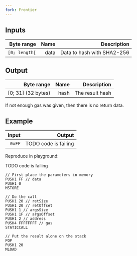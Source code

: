 ```yaml
---
fork: Frontier
---
```


## Inputs

| Byte range | Name | Description |
|-----------:|-----:|------------:|
| `[0; length[` | data | Data to hash with SHA2-256 |

## Output

| Byte range | Name | Description |
|-----------:|-----:|------------:|
| [0; 31] (32 bytes) | hash | The result hash |

 If not enough gas was given, then there is no return data.

## Example

| Input | Output |
|------:|-------:|
| `0xFF` | TODO code is failing |

Reproduce in playground:

TODO code is failing

    // First place the parameters in memory
    PUSH1 FF // data
    PUSH1 0
    MSTORE

    // Do the call
    PUSH1 20 // retSize
    PUSH1 20 // retOffset
    PUSH1 1 // argsSize
    PUSH1 1F // argsOffset
    PUSH1 2 // address
    PUSH4 FFFFFFFF // gas
    STATICCALL

    // Put the result alone on the stack
    POP
    PUSH1 20
    MLOAD
